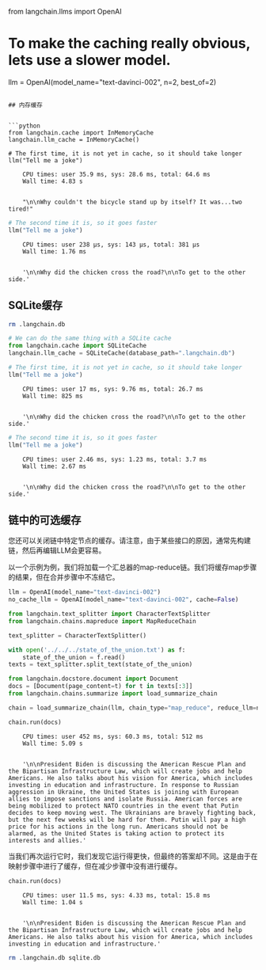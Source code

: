 from langchain.llms import OpenAI

# To make the caching really obvious, lets use a slower model.
llm = OpenAI(model_name="text-davinci-002", n=2, best_of=2)
```

## 内存缓存


```python
from langchain.cache import InMemoryCache
langchain.llm_cache = InMemoryCache()

# The first time, it is not yet in cache, so it should take longer
llm("Tell me a joke")
```

<CodeOutputBlock lang="python">

```
    CPU times: user 35.9 ms, sys: 28.6 ms, total: 64.6 ms
    Wall time: 4.83 s
    

    "\n\nWhy couldn't the bicycle stand up by itself? It was...two tired!"
```

</CodeOutputBlock>


```python
# The second time it is, so it goes faster
llm("Tell me a joke")
```

<CodeOutputBlock lang="python">

```
    CPU times: user 238 µs, sys: 143 µs, total: 381 µs
    Wall time: 1.76 ms


    '\n\nWhy did the chicken cross the road?\n\nTo get to the other side.'
```

</CodeOutputBlock>

## SQLite缓存


```bash
rm .langchain.db
```


```python
# We can do the same thing with a SQLite cache
from langchain.cache import SQLiteCache
langchain.llm_cache = SQLiteCache(database_path=".langchain.db")
```


```python
# The first time, it is not yet in cache, so it should take longer
llm("Tell me a joke")
```

<CodeOutputBlock lang="python">

```
    CPU times: user 17 ms, sys: 9.76 ms, total: 26.7 ms
    Wall time: 825 ms


    '\n\nWhy did the chicken cross the road?\n\nTo get to the other side.'
```

</CodeOutputBlock>


```python
# The second time it is, so it goes faster
llm("Tell me a joke")
```

<CodeOutputBlock lang="python">

```
    CPU times: user 2.46 ms, sys: 1.23 ms, total: 3.7 ms
    Wall time: 2.67 ms


    '\n\nWhy did the chicken cross the road?\n\nTo get to the other side.'
```

</CodeOutputBlock>

## 链中的可选缓存
您还可以关闭链中特定节点的缓存。请注意，由于某些接口的原因，通常先构建链，然后再编辑LLM会更容易。

以一个示例为例，我们将加载一个汇总器的map-reduce链。我们将缓存map步骤的结果，但在合并步骤中不冻结它。


```python
llm = OpenAI(model_name="text-davinci-002")
no_cache_llm = OpenAI(model_name="text-davinci-002", cache=False)
```


```python
from langchain.text_splitter import CharacterTextSplitter
from langchain.chains.mapreduce import MapReduceChain

text_splitter = CharacterTextSplitter()
```


```python
with open('../../../state_of_the_union.txt') as f:
    state_of_the_union = f.read()
texts = text_splitter.split_text(state_of_the_union)
```


```python
from langchain.docstore.document import Document
docs = [Document(page_content=t) for t in texts[:3]]
from langchain.chains.summarize import load_summarize_chain
```


```python
chain = load_summarize_chain(llm, chain_type="map_reduce", reduce_llm=no_cache_llm)
```


```python
chain.run(docs)
```

<CodeOutputBlock lang="python">

```
    CPU times: user 452 ms, sys: 60.3 ms, total: 512 ms
    Wall time: 5.09 s


    '\n\nPresident Biden is discussing the American Rescue Plan and the Bipartisan Infrastructure Law, which will create jobs and help Americans. He also talks about his vision for America, which includes investing in education and infrastructure. In response to Russian aggression in Ukraine, the United States is joining with European allies to impose sanctions and isolate Russia. American forces are being mobilized to protect NATO countries in the event that Putin decides to keep moving west. The Ukrainians are bravely fighting back, but the next few weeks will be hard for them. Putin will pay a high price for his actions in the long run. Americans should not be alarmed, as the United States is taking action to protect its interests and allies.'
```

</CodeOutputBlock>

当我们再次运行它时，我们发现它运行得更快，但最终的答案却不同。这是由于在映射步骤中进行了缓存，但在减少步骤中没有进行缓存。


```python
chain.run(docs)
```

<CodeOutputBlock lang="python">

```
    CPU times: user 11.5 ms, sys: 4.33 ms, total: 15.8 ms
    Wall time: 1.04 s


    '\n\nPresident Biden is discussing the American Rescue Plan and the Bipartisan Infrastructure Law, which will create jobs and help Americans. He also talks about his vision for America, which includes investing in education and infrastructure.'
```

</CodeOutputBlock>


```bash
rm .langchain.db sqlite.db
```
